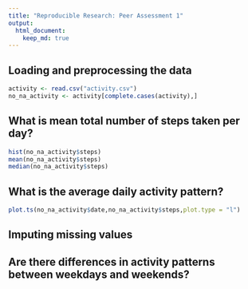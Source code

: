 ```yaml
---
title: "Reproducible Research: Peer Assessment 1"
output: 
  html_document:
    keep_md: true
---
```



## Loading and preprocessing the data
```r
activity <- read.csv("activity.csv")
no_na_activity <- activity[complete.cases(activity),]
```

## What is mean total number of steps taken per day?
```r
hist(no_na_activity$steps)
mean(no_na_activity$steps)
median(no_na_activity$steps)
```

## What is the average daily activity pattern?
```r
plot.ts(no_na_activity$date,no_na_activity$steps,plot.type = "l")
```

## Imputing missing values



## Are there differences in activity patterns between weekdays and weekends?
